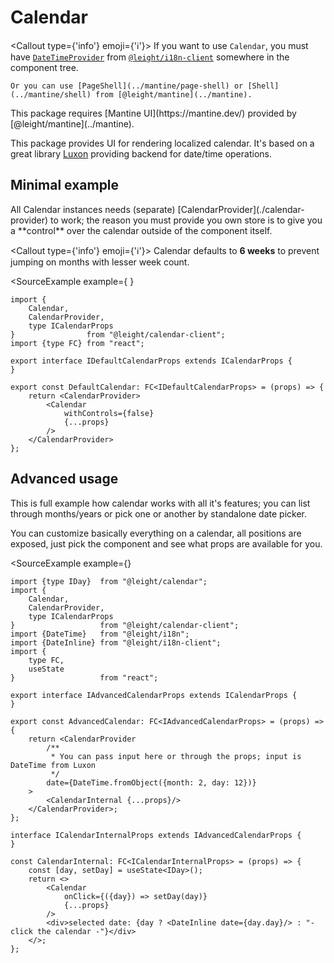 
# Calendar

<Callout type={'info'} emoji={'ℹ️'}>
    If you want to use `Calendar`, you must have [`DateTimeProvider`](../i18n-client/date-time-provider) from [`@leight/i18n-client`](../i18n-client) somewhere in the component tree.

    Or you can use [PageShell](../mantine/page-shell) or [Shell](../mantine/shell) from [@leight/mantine](../mantine).
</Callout>

<Callout>
    This package requires [Mantine UI](https://mantine.dev/) provided by [@leight/mantine](../mantine).
</Callout>

This package provides UI for rendering localized calendar. It's based on a great library [Luxon](https://moment.github.io/luxon/#/) providing
backend for date/time operations.

## Minimal example

<Callout>
    All Calendar instances needs (separate) [CalendarProvider](./calendar-provider) to work; the reason you must provide you own store is to give you
    a **control** over the calendar outside of the component itself.
</Callout>

<Callout type={'info'} emoji={'ℹ️'}>
    Calendar defaults to **6 weeks** to prevent jumping on months with lesser week count.
</Callout>

<SourceExample
    example={<Shell>
                 <DefaultCalendar/>
             </Shell>}
>
```tsx filename="DefaultCalendar.tsx"
import {
    Calendar,
    CalendarProvider,
    type ICalendarProps
}                from "@leight/calendar-client";
import {type FC} from "react";

export interface IDefaultCalendarProps extends ICalendarProps {
}

export const DefaultCalendar: FC<IDefaultCalendarProps> = (props) => {
    return <CalendarProvider>
        <Calendar
            withControls={false}
            {...props}
        />
    </CalendarProvider>
};
```
</SourceExample>

## Advanced usage

This is full example how calendar works with all it's features; you can list through months/years or pick one or another by standalone date picker.

You can customize basically everything on a calendar, all positions are exposed, just pick the component and see what props are available for you.

<SourceExample
    example={<AdvancedCalendarExample/>}
>
```tsx filename="AdvancedCalendar.tsx"
import {type IDay}  from "@leight/calendar";
import {
    Calendar,
    CalendarProvider,
    type ICalendarProps
}                   from "@leight/calendar-client";
import {DateTime}   from "@leight/i18n";
import {DateInline} from "@leight/i18n-client";
import {
    type FC,
    useState
}                   from "react";

export interface IAdvancedCalendarProps extends ICalendarProps {
}

export const AdvancedCalendar: FC<IAdvancedCalendarProps> = (props) => {
    return <CalendarProvider
        /**
         * You can pass input here or through the props; input is DateTime from Luxon
         */
        date={DateTime.fromObject({month: 2, day: 12})}
    >
        <CalendarInternal {...props}/>
    </CalendarProvider>;
};

interface ICalendarInternalProps extends IAdvancedCalendarProps {
}

const CalendarInternal: FC<ICalendarInternalProps> = (props) => {
    const [day, setDay] = useState<IDay>();
    return <>
        <Calendar
            onClick={({day}) => setDay(day)}
            {...props}
        />
        <div>selected date: {day ? <DateInline date={day.day}/> : "- click the calendar -"}</div>
    </>;
};
```
</SourceExample>

